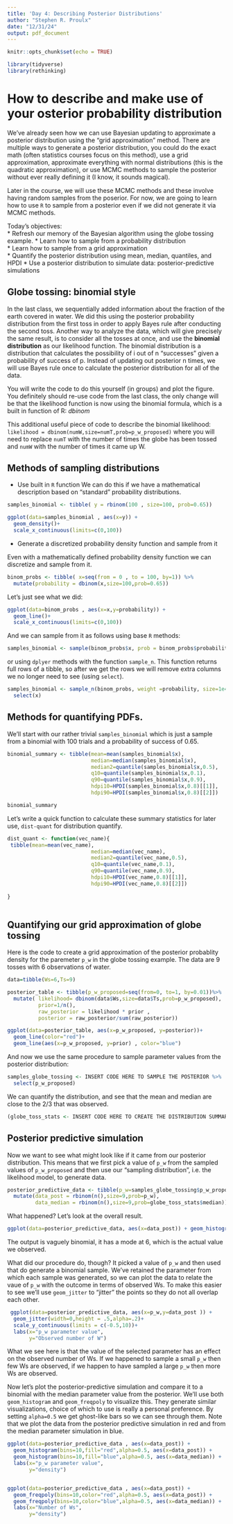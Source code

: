 ```yaml
---
title: 'Day 4: Describing Posterior Distributions'
author: "Stephen R. Proulx"
date: "12/31/24"
output: pdf_document
---
```


```r
knitr::opts_chunk$set(echo = TRUE)

library(tidyverse)
library(rethinking)
```





# How to describe and make use of your osterior probability distribution
We've already seen how we can use Bayesian updating to approximate a posterior distribution using the "grid approximation" method. There are multiple ways to generate a posterior distribution, you could do the exact math (often statistics courses focus on this method), use a grid approximation, approximate everything with normal distributions (this is the quadratic approximation), or use MCMC methods to sample the posterior without ever really defining it (I know, it sounds magical). 

Later in the course, we will use these MCMC methods and these involve having random samples from the poserior. For now, we are going to learn how to use `R` to sample from a posterior even if we did not generate it via MCMC methods. 

Today's objectives:  
* Refresh our memory of the Bayesian algorithm using the globe tossing example.
* Learn how to sample from a probability distribution  
* Learn how to sample from a grid approximation  
* Quantify the posterior distribution using mean, median, quantiles, and HPDI
* Use a posterior distribution to simulate data: posterior-predictive simulations  



## Globe tossing: binomial style
In the last class, we sequentially added information about the fraction of the earth covered in water. We did this using the posterior probability distribution from the first toss in order to apply Bayes rule after conducting the second toss. Another way to analyze the data, which will give precisely the same result, is to consider all the tosses at once, and use the **binomial distribution** as our likelihood function. The binomial distribution is a distribution that calculates the possibility of i out of n "successes" given a probability of success of p. Instead of updating out posterior n times, we will use Bayes rule once to calculate the posterior distribution for all of the data. 

You will write the code to do this yourself (in groups) and plot the figure. You definitely should re-use code from the last class, the only change will be that the likelihood function is now using the binomial formula, which is a built in function of R: _dbinom_

This additional useful piece of code to describe the binomial likelihood:
`likelihood = dbinom(numW,size=numT,prob=p_w_proposed)`
where you will need to replace `numT` with the number of times the globe has been tossed and `numW` with the number of times it came up W.



## Methods of sampling distributions  

* Use built in `R` function
We can do this if we have a mathematical description based on "standard" probability distributions.

```r
samples_binomial <- tibble( y = rbinom(100 , size=100, prob=0.65))
```

```r
ggplot(data=samples_binomial , aes(x=y)) +
  geom_density()+
  scale_x_continuous(limits=c(0,100))
```



* Generate a discretized probability density function and sample from it  

Even with a mathematically defined probability density function we can discretize and sample from it.

```r
binom_probs <- tibble( x=seq(from = 0 , to = 100, by=1)) %>%
  mutate(probability = dbinom(x,size=100,prob=0.65)) 

```

Let's just see what we did:
```r
ggplot(data=binom_probs , aes(x=x,y=probability)) +
  geom_line()+
  scale_x_continuous(limits=c(0,100))
```


And we can sample from it as follows using base `R` methods:
```r
samples_binomial <- sample(binom_probs$x, prob = binom_probs$probability, size=1e4, replace=TRUE)
```

or using `dplyer` methods with the function `sample_n`. This function returns full rows of a tibble, so after we get the rows we will remove extra columns we no longer need to see (using `select`). 
```r
samples_binomial <- sample_n(binom_probs, weight =probability, size=1e4, replace=TRUE) %>%
  select(x)
```




## Methods for quantifying PDFs.
We'll start with our rather trivial `samples_binomial` which is just a sample from a binomial with 100 trials and a probability of success of 0.65.

```r
binomial_summary <- tibble(mean=mean(samples_binomial$x),
                           median=median(samples_binomial$x),
                           median2=quantile(samples_binomial$x,0.5),
                           q10=quantile(samples_binomial$x,0.1),
                           q90=quantile(samples_binomial$x,0.9),
                           hdpi10=HPDI(samples_binomial$x,0.8)[[1]],
                           hdpi90=HPDI(samples_binomial$x,0.8)[[2]])  

binomial_summary
```



Let's write a quick function to calculate these summary statistics for later use, `dist-quant` for distribution quantify.
```r
dist_quant <- function(vec_name){
 tibble(mean=mean(vec_name),
                           median=median(vec_name),
                           median2=quantile(vec_name,0.5),
                           q10=quantile(vec_name,0.1),
                           q90=quantile(vec_name,0.9),
                           hdpi10=HPDI(vec_name,0.8)[[1]],
                           hdpi90=HPDI(vec_name,0.8)[[2]])
  
} 
 
```




##  Quantifying our grid approximation of globe tossing 

Here is the code to create a grid approximation of the posterior probablity density for the paremeter `p_w` in the globe tossing example. The data are 9 tosses with 6 observations of water.

```r
data=tibble(Ws=6,Ts=9)

posterior_table <- tibble(p_w_proposed=seq(from=0, to=1, by=0.01))%>%
  mutate( likelihood= dbinom(data$Ws,size=data$Ts,prob=p_w_proposed),
          prior=1/n(),
          raw_posterior = likelihood * prior , 
          posterior = raw_posterior/sum(raw_posterior))

```

```r
ggplot(data=posterior_table, aes(x=p_w_proposed, y=posterior))+
  geom_line(color="red")+
  geom_line(aes(x=p_w_proposed, y=prior) , color="blue")
```
 

And now we use the same procedure to sample parameter values from the posterior distribution:


```r
samples_globe_tossing <- INSERT CODE HERE TO SAMPLE THE POSTERIOR %>%
  select(p_w_proposed)
```


We can quantify the distribution, and see that the mean and median are close to the 2/3 that was observed. 
```r
(globe_toss_stats <- INSERT CODE HERE TO CREATE THE DISTRIBUTION SUMMARY)
```



## Posterior predictive simulation
Now we want to see what might look like if it came from our posterior distribution. This means that we first pick a value of `p_w` from the sampled values of `p_w_proposed` and then use our "sampling distribution", i.e. the likelihood model, to generate data.

```r
 

posterior_predictive_data <- tibble(p_w=samples_globe_tossing$p_w_proposed) %>%
  mutate(data_post = rbinom(n(),size=9,prob=p_w),
         data_median = rbinom(n(),size=9,prob=globe_toss_stats$median))  
```

What happened? Let's look at the overall result. 
```r
ggplot(data=posterior_predictive_data, aes(x=data_post)) + geom_histogram(bins=10)
```

The output is vaguely binomial, it has a mode at 6, which is the actual value we observed. 

What did our procedure do, though? It picked a value of `p_w` and then used that do generate a binomial sample. We've retained the parameter from which each sample was generated, so we can plot the data to relate the vaue of `p_w` with the outcome in terms of observed Ws. To make this easier to see we'll use `geom_jitter` to "jitter" the points so they do not all overlap each other. 

```r
 ggplot(data=posterior_predictive_data, aes(x=p_w,y=data_post )) + 
  geom_jitter(width=0,height = .5,alpha=.2)+
  scale_y_continuous(limits = c(-0.5,10))+
  labs(x="p_w parameter value",
       y="Observed number of W")
```
What we see here is that the value of the selected parameter has an effect on the observed number of Ws. If we happened to sample a small `p_w` then few Ws are observed, if we happen to have sampled a large `p_w` then more Ws are observed. 


Now let's plot the posterior-predictive simulation and compare it to a binomial with the median parameter value from the posterior. We'll use both `geom_histogram` and `geom_freqpoly` to visualize this. They generate similar visualizations, choice of which to use is really a personal preference. By setting `alpha=0.5` we get ghost-like bars so we can see through them. Note that we plot the data from the posterior predictive simulation in red and from the median parameter simulation in blue.  

```r
ggplot(data=posterior_predictive_data , aes(x=data_post)) + 
  geom_histogram(bins=10,fill="red",alpha=0.5, aes(x=data_post)) +
  geom_histogram(bins=10,fill="blue",alpha=0.5, aes(x=data_median)) +
  labs(x="p_w parameter value",
       y="density")


ggplot(data=posterior_predictive_data , aes(x=data_post)) + 
  geom_freqpoly(bins=10,color="red",alpha=0.5, aes(x=data_post)) +
  geom_freqpoly(bins=10,color="blue",alpha=0.5, aes(x=data_median)) +
  labs(x="Number of Ws",
       y="density")
```

